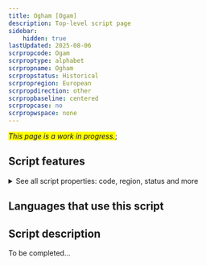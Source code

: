 ```yaml
---
title: Ogham [Ogam]
description: Top-level script page
sidebar:
    hidden: true
lastUpdated: 2025-08-06
scrpropcode: Ogam
scrproptype: alphabet
scrpropname: Ogham
scrpropstatus: Historical
scrpropregion: European
scrpropdirection: other
scrpropbaseline: centered
scrpropcase: no
scrpropwspace: none
---
```


<span style='background-color:yellow'>_This page is a work in progress._</span>;


## Script features

<details>
<summary> See all script properties: code, region, status and more</summary>
<ScriptInfo />
</details>

## Languages that use this script

<WsList script='Ogam' wsMax='5' />

## Script description

To be completed...

